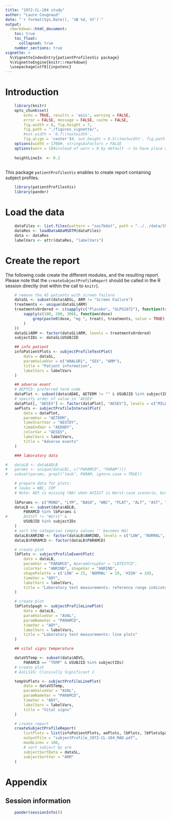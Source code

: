 ---
title: "1972-CL-104 study"
author: "Laure Cougnaud"
date: "`r format(Sys.Date(), '%B %d, %Y')`"
output: 
  rmarkdown::html_document:
    toc: true
    toc_float:
      collapsed: true
    number_sections: true
vignette: >
  %\VignetteIndexEntry{patientProfilesVis package}
  %\VignetteEngine{knitr::rmarkdown}
  \usepackage[utf8]{inputenc}
---

# Introduction

```{r options, echo = FALSE}
	
	library(knitr)
	opts_chunk$set(
		echo = TRUE, results = 'asis', warning = FALSE, 
		error = FALSE, message = FALSE, cache = FALSE,
		fig.width = 8, fig.height = 7,
		fig.path = "./figures_vignette/",
		#out.width = '0.7\\textwidth', 
		fig.align = 'center')#, out.height = 0.5\\textwidth', fig.path = 'graphs/') 
	options(width = 170)#, stringsAsFactors = FALSE
	options(warn = 1)#instead of warn = 0 by default -> to have place where warnings occur in the call to Sweave function
	
	heightLineIn  <- 0.2
	
```

This package `patientProfilesVis` enables to create report containing subject
profiles.

```{r loadPackages}

	library(patientProfilesVis)
	library(pander)

```

# Load the data

```{r loadData}	
	
	dataFiles <- list.files(pattern = "sas7bdat", path = "../../data/1972-CL-104/", full.names = TRUE)
	dataRes <- loadDataADaMSDTM(dataFiles)
	data <- dataRes
	labelVars <- attr(dataRes, "labelVars")

```

# Create the report

The following code create the different modules, and the resulting report.
Please note that the `createSubjectProfileReport` should be called in the R
session directly (not within the call to `knitr`).

```{r createReport, eval = FALSE}

	# remove the 45 patients with screen failure
	dataSL <- subset(data$ADSL, ARM != "Screen Failure")
	treatments <- unique(dataSL$ARM)
	treatmentsOrdered <- c(sapply(c("Placebo", "GLPG1972"), function(treat)
		sapply(c(100, 200, 300), function(dose)
			grep(paste0(dose, "mg ", treat), treatments, value = TRUE)
		)
	))
	dataSL$ARM <- factor(dataSL$ARM, levels = treatmentsOrdered)
	subjectIDs <- dataSL$USUBJID

	## info patient
	infoPatientPlots <- subjectProfileTextPlot(
		data = dataSL,
		paramValueVar = c("ANALGR1", "SEX", "ARM"),
		title = "Patient information",
		labelVars = labelVars
	)

	## adverse event
	# AEPTCD: preferred term code
	dataPlot <- subset(data$ADAE, AETERM != "" & USUBJID %in% subjectIDs)
	# specify order of value in 'AESEV'
	dataPlot[, "AESEV"] <- factor(dataPlot[, "AESEV"], levels = c("MILD", "MODERATE"))
	aePlots <- subjectProfileIntervalPlot(
		data = dataPlot,
		paramVar = "AETERM",
		timeStartVar = "AESTDY",
		timeEndVar = "AEENDY",
		colorVar = "AESEV",
		labelVars = labelVars,
		title = "Adverse events"
	)

    ### laboratory data

#	dataLB <- data$ADLB
#	params <- unique(dataLB[, c("PARAMCD", "PARAM")])
#	subset(params, grepl("leuk", PARAM, ignore.case = TRUE))

	# prepare data for plots:
	# leuko = WBC, CRP
	# Note: ADY is missing (NA) when AVISIT is Worst-case scenario, but remote the records for safety
	
	lbParams <- c("MONO", "LYM", "BASO", "WBC", "PLAT", "ALT", "AST", "ALP", "GGT", "EOS", "NEUT", "CRP")
	dataLB <- subset(data$ADLB, 
		PARAMCD %in% lbParams &
#		AVISIT != "Worst" &
		USUBJID %in% subjectIDs
	)
	# sort the categories (empty values '' becomes NA)
	dataLB$ANRIND <- factor(dataLB$ANRIND, levels = c("LOW", "NORMAL", "HIGH"))
	dataLB$PARAMCD <- factor(dataLB$PARAMCD)

	# create plot
	lbPlots <- subjectProfileEventPlot(
		data = dataLB,
		paramVar = "PARAMCD", #paramGroupVar = "LBTESTCD",
		colorVar = "ANRIND", shapeVar = "ANRIND",
		shapePalette = c('LOW' = 25, 'NORMAL' = 19, 'HIGH' = 24),
		timeVar = "ADY",
		labelVars = labelVars,
		title = "Laboratory test measurements: reference range indicator"
	)

	# create plot
	lbPlotsSpagh <- subjectProfileLinePlot(
		data = dataLB,
		paramValueVar = "AVAL",
		paramNameVar = "PARAMCD",
		timeVar = "ADY",
		labelVars = labelVars,
		title = "Laboratory test measurements: line plots"
	)

    ## vital signs temperature

	dataVSTemp <- subset(data$ADVS, 
		PARAMCD == "TEMP" & USUBJID %in% subjectIDs)
	# create plot
	# A1CLSIG: Clinically Significant 1 

	tempVsPlots <- subjectProfileLinePlot(
		data = dataVSTemp,
		paramValueVar = "AVAL",
		paramNameVar = "PARAMCD",
		timeVar = "ADY",
		labelVars = labelVars,
		title = "Vital signs"
	)

	# create report
	createSubjectProfileReport(
		listPlots = list(infoPatientPlots, aePlots, lbPlots, lbPlotsSpagh, tempVsPlots),
		outputFile = "subjectProfile_1972-CL-104_MAD.pdf",
		maxNLines = 100,
		# sort subject by arm
		subjectSortData = dataSL,
		subjectSortVar = "ARM"
	)

```

# Appendix

## Session information


```{r includeSessionInfo, echo = FALSE}

	pander(sessionInfo())

```
